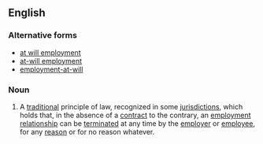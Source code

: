 {{wikipedia|at-will employment}}
==English==

===Alternative forms===
*[[at will employment]]
*[[at-will employment]]
*[[employment-at-will]]

===Noun===
{{en-noun|sg=[[employment]] [[at will]]|-}}

# {{law}} A [[traditional]] principle of law, recognized in some [[jurisdiction]]s, which holds that, in the absence of a [[contract]] to the contrary, an [[employment]] [[relationship]] can be [[terminate]]d at any time by the [[employer]] or [[employee]], for any [[reason]] or for no reason whatever.